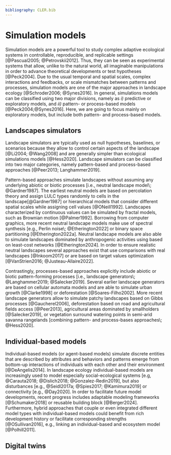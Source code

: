 ```yaml
---
bibliography: CLER.bib
---
```


<!-- Person responsible: Hesselbarth, Schouten -->

# Simulation models

Simulation models are a powerful tool to study complex adaptive ecological systems in controllable, reproducible, and replicable settings [@Pascual2005; @Petrovskii2012].
Thus, they can be seen as experimental systems that allow, unlike to the natural world, all imaginable manipulations in order to advance theoretical developments or test hypotheses [@Peck2004].
Due to the usual temporal and spatial scales, complex interactions and feedbacks, or scale mismatches between patterns and processes, simulation models are one of the major approaches in landscape ecology [@Schroder2006; @Synes2016].
In general, simulations models can be classified using two major divisions, namely as *i)* predictive or exploratory models, and *ii)* pattern- or process-based models [@Peck2004;@Synes2016].
Here, we are going to focus mainly on exploratory models, but include both pattern- and process-based models.

## Landscapes simulators

Landscape simulators are typically used as null hypotheses, baselines, or scenarios because they allow to control certain aspects of the landscape [@Li2004; @Wang2008] and are generally simpler than ecological simulations models [@Hess2020].
Landscape simulators can be classified into two major categories, namely pattern-based and process-based approaches [@Peer2013; Langhammer2019].

Pattern-based approaches simulate landscapes without assuming any underlying abiotic or biotic processes [i.e., neutral landscape model\; @Gardner1987].
The earliest neutral models are based on percolation theory and assign LULC types randomly to cells in the landscape[@Gardner1987] or hierarchical models that consider different spatial scales while assigning cell values [@ONeill1992].
Landscapes characterized by continuous values can be simulated by fractal models, such as Brownian motion [@Palmer1992].
Borrowing from computer graphics, more recent neutral landscape models make use of spectral synthesis [e.g., Perlin noise\; @Etherington2022] or binary space partitioning [@Etherington2022a].
Neutral landscape models are also able to simulate landscapes dominated by anthropogenic activities using based on least-cost networks [@Etherington2024].
In order to ensure realistic neutral landscapes several approaches exist that use comparisons with real landscapes [@Inkoom2017] or are based on target values optimization [@VanStrien2016; @Justeau-Allaire2022].
<!-- In order to make multiple neutral landscape model algorithms accessible, several software libraries are available in prominent programming languages including Python [NLMpy\; @Etherington2015], R [NLMR\; @Sciaini2018], Julia (https://github.com/EcoJulia/NeutralLandscapes.jl), or GUI software (GradientLand, QRULE) -->

Contrastingly, processes-based approaches explicitly include abiotic or biotic pattern-forming processes [i.e., landscape generators\; @Langhammer2019; @Salecker2019].
Several earlier landscape generators are based on cellular automata models and are able to simulate urban growth [@Clarke1998] or deforestation [@Soares-Filho2002].
More recent landscape generators allow to simulate patchy landscapes based on Gibbs processes [@Gaucherel2006], deforestation based on road and agricultural fields access [@Peer2013], agricultural areas dominated by smallholders [@Salecker2019], or vegetation surround watering points in semi-arid savanna rangelands [combining pattern- and process-bases approaches\; @Hess2020].

## Individual-based models

Individual-based models (or agent-based models) simulate discrete entities that are described by attributes and behaviors and patterns emerge from bottom-up interactions of individuals with each other and their environment [@DeAngelis2014].
In landscape ecology individual-based models are increasingly used to model especially social-ecological systems [e.g, @Carauta2018; @Dislich2018; @Gonzalez-Redin2019], but also disturbances [e.g., @Seidl2017a; @Spies2017; @Kamimura2019] or connectivity [e.g., @Day2020].
In order to facilitate future model developments, recent progress includes adaptable modeling frameworks [@Schumaker2018] or reusable building block [@Berger2024].
Furthermore, hybrid approaches that couple or even integrated different model types with individual-based models could benefit from rich development history or facilitate corresponding strengths [@OSullivan2016], e.g., linking an individual-based and ecosystem model [@Polhill2011].

## Digital twins

